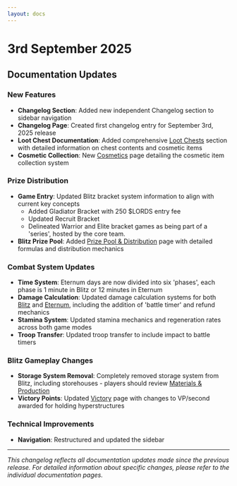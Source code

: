 ```yaml
---
layout: docs
---
```


# 3rd September 2025

## Documentation Updates

### New Features
- **Changelog Section**: Added new independent Changelog section to sidebar navigation
- **Changelog Page**: Created first changelog entry for September 3rd, 2025 release
- **Loot Chest Documentation**: Added comprehensive [Loot Chests](/overview/chests/loot-chests) section with detailed information 
on chest contents and cosmetic items
- **Cosmetic Collection**: New [Cosmetics](/overview/chests/cosmetics) page detailing the cosmetic item collection system

### Prize Distribution
- **Game Entry**: Updated Blitz bracket system information to align with current key concepts
  - Added Gladiator Bracket with 250 $LORDS entry fee
  - Updated Recruit Bracket
  - Delineated Warrior and Elite bracket games as being part of a 'series', hosted by the core team.
- **Blitz Prize Pool**: Added [Prize Pool & Distribution](/blitz/prize-pool) page with detailed formulas and distribution mechanics

### Combat System Updates
- **Time System**: Eternum days are now divided into six 'phases', each phase is 1 minute in Blitz or 12 minutes in Eternum
- **Damage Calculation**: Updated damage calculation systems for both [Blitz](/blitz/military/damage) and [Eternum](/eternum/military/damage), including the addition of 'battle timer' and refund mechanics
- **Stamina System**: Updated stamina mechanics and regeneration rates across both game modes
- **Troop Transfer**: Updated troop transfer to include impact to battle timers

### Blitz Gameplay Changes
- **Storage System Removal**: Completely removed storage system from Blitz, including storehouses - players should review [Materials & Production](/blitz/materials/production)
- **Victory Points**: Updated [Victory](/blitz/victory) page with changes to VP/second awarded for holding hyperstructures

### Technical Improvements
- **Navigation**: Restructured and updated the sidebar

---

*This changelog reflects all documentation updates made since the previous release. For detailed information about specific changes, please refer to the individual documentation pages.*
